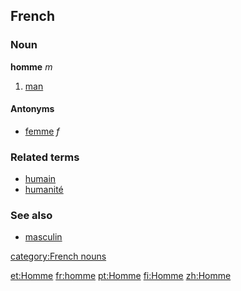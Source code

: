 ==French==
===Noun===
'''homme''' ''m''

# [[man]]

====Antonyms====
*[[femme]] ''f''

===Related terms===
*[[humain]]
*[[humanité]]

===See also===
*[[masculin]]

[[category:French nouns]]

[[et:Homme]]
[[fr:homme]]
[[pt:Homme]]
[[fi:Homme]]
[[zh:Homme]]